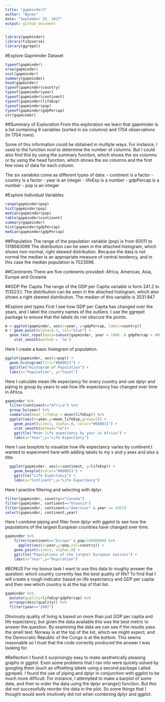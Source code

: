 ```yaml
---
title: "gapminder3"
author: "Wynes"
date: "September 25, 2017"
output: github_document
---
```


```r
library(gapminder)
library(tidyverse)
library(ggrepel)
```

#Explore Gapminder Dataset

```r
typeof(gapminder)
nrow(gapminder)
ncol(gapminder)
summary(gapminder)
head(gapminder)
typeof(gapminder$country)
typeof(gapminder$year)
typeof(gapminder$continent)
typeof(gapminder$lifeExp)
typeof(gapminder$pop)
typeof(gapminder$gdpPercap)
str(gapminder)
```
##Summary of Exploration
From this exploration we learn that gapminder is a list containing 6 variables (sorted in six columns) and 1704 observations (in 1704 rows).

Some of this information could be obtained in multiple ways. For instance, I used to the function ncol to determine the number of columns. But I could also find this by using the summary function, which shows the six columns or by using the head function, which shows the six columns and the first few rows of data for each column.

The six variables come as different types of data:
- continent is a factor
- country is a factor
- year is an integer
- lifeExp is a number
- gdpPercap is a number
- pop is an integer

#Explore Individual Variables
```r
range(gapminder$pop)
hist(gapminder$pop)
median(gapminder$pop)
table(gapminder$continent)
summary(gapminder)
hist(gapminder$gdpPercap)
median(gapminder$gdpPercap)

```
##Population
The range of the population variable (pop) is from 60011 to 1318683096
The distribution can be seen in the attached histogram, which shows non-normal, right skewed distribution. Because the data is not normal the median is an appropriate measure of central tendency, and in this case the median population is 7023596.

##Continents
There are five continents provided: Africa, Americas, Asia, Europe and Oceania

##GDP Per Capita
The range of the GDP per Capita variable is form 241.2 to 113523.1. The distribution can be seen in the attached histogram, which also shows a right skewed distribution. The median of this variable is 3531.847

#Explore plot types
First I see how GDP per Capita has changed over the years, and I label the country names of the outliers. I use the ggrepel package to ensure that the labels do not obscure the points.

```r
m <-ggplot(gapminder, aes(x=year, y=gdpPercap, label=country))
m + geom_point(alpha=0.3, col="blue") +
  geom_text_repel(data=subset(gapminder, year < 1980  & gdpPercap > 40000)) +
    stat_smooth(method = 'lm')
```


Here I create a basic histogram of population.
```r
ggplot(gapminder, aes(x=pop)) +
  geom_histogram(fill="#880011") +  
  ggtitle("Histogram of Population") +
  labs(x="Population", y="Count")

```

Here I calculate mean life expectancy for every country and use dplyr and piping to group by years to see how life expectancy has changed over time in Africa.
```r
gapminder %>%
  filter(continent=="Africa") %>%
  group_by(year) %>%
  summarize(mean_lifeExp = mean(lifeExp)) %>%
  ggplot(aes(x=year,y=mean_lifeExp,group=1)) + 
    geom_point(size=3, alpha=.8, color="#880011") +
    stat_smooth(method="lm")+
    ggtitle("Mean life expectancy by year in Africa") +
    labs(x="Year",y="Life Expectancy") 
```

Here I use boxplots to visualize how life expectancy varies by continent.I wanted to experiment here with adding labels to my x and y axes and also a title.
```r
  ggplot(gapminder, aes(x=continent, y=lifeExp)) + 
    geom_boxplot(color="#880011") +
    ggtitle("Life Expectancy") +
    labs(x="Continent",y="Life Expectancy") 
```

Here I practice filtering and selecting with dplyr.
```r
filter(gapminder, country=="Canada")
filter(gapminder, continent=="Oceania")
filter(gapminder, continent=="Americas" & year == 1957)
select(gapminder, continent,year)
```

Here I combine piping and filter from dplyr with ggplot to see how the populations of the largest European countries have changed over time. 
```r
gapminder %>% 
    filter(continent=="Europe" & pop>18000000) %>% 
      ggplot(aes(x=year,y=pop,col=country)) + 
    geom_point(size=3, alpha=.8) +
    ggtitle("Populations of the largest European nations") +
    labs(x="Year",y="Population") 
```

#BONUS
For my bonus task I want to use this data to roughly answer the question: which country currently has the best quality of life? To find that I will create a rough indicator based on life expectancy and GDP per capita and then see which country is at the top of that list.
```r
gapminder %>%
  mutate(quality=lifeExp*gdpPercap) %>%
  arrange(desc(quality)) %>%
  filter(year=="2007") 

```
Obviously quality of living is based on more than just GDP per capita and life expectancy, but given the data available this was the best metric to answer the question. By examining the data we can see if the results pass the smell test: Norway is at the top of the list, which we might expect, and the Democratic Republic of the Congo is at the bottom. This seems reasonable so I trust that the code correctly produced the answer I was looking for.

#Reflection
I found it surprisingly easy to make aesthetically pleasing graphs in ggplot. Even some problems that I ran into were quickly solved by googling them (such as offsetting labels using a second package called ggrepel). I found the use of piping and dplyr in conjunction with ggplot to be much more difficult. For instance, I attempted to make a barplot of some data, and then to order the data using the dplyr arrange() function. But this did not successfully reorder the data in the plot. So some things that I thought would work intuitively did not when combining dplyr and ggplot.